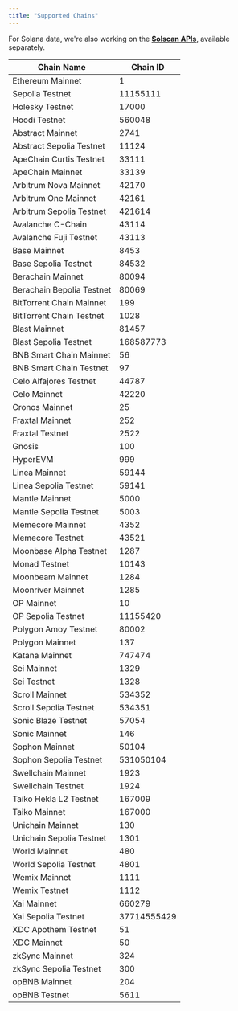 ```yaml
---
title: "Supported Chains"
---
```


For Solana data, we're also working on the [**Solscan APIs**](https://solscan.io/apis), available separately.

| Chain Name                | Chain ID    |
| ------------------------- | ----------- |
| Ethereum Mainnet          | 1           |
| Sepolia Testnet           | 11155111    |
| Holesky Testnet           | 17000       |
| Hoodi Testnet             | 560048      |
| Abstract Mainnet          | 2741        |
| Abstract Sepolia Testnet  | 11124       |
| ApeChain Curtis Testnet   | 33111       |
| ApeChain Mainnet          | 33139       |
| Arbitrum Nova Mainnet     | 42170       |
| Arbitrum One Mainnet      | 42161       |
| Arbitrum Sepolia Testnet  | 421614      |
| Avalanche C-Chain         | 43114       |
| Avalanche Fuji Testnet    | 43113       |
| Base Mainnet              | 8453        |
| Base Sepolia Testnet      | 84532       |
| Berachain Mainnet         | 80094       |
| Berachain Bepolia Testnet | 80069       |
| BitTorrent Chain Mainnet  | 199         |
| BitTorrent Chain Testnet  | 1028        |
| Blast Mainnet             | 81457       |
| Blast Sepolia Testnet     | 168587773   |
| BNB Smart Chain Mainnet   | 56          |
| BNB Smart Chain Testnet   | 97          |
| Celo Alfajores Testnet    | 44787       |
| Celo Mainnet              | 42220       |
| Cronos Mainnet            | 25          |
| Fraxtal Mainnet           | 252         |
| Fraxtal Testnet           | 2522        |
| Gnosis                    | 100         |
| HyperEVM                  | 999         |
| Linea Mainnet             | 59144       |
| Linea Sepolia Testnet     | 59141       |
| Mantle Mainnet            | 5000        |
| Mantle Sepolia Testnet    | 5003        |
| Memecore Mainnet          | 4352        |
| Memecore Testnet          | 43521       |
| Moonbase Alpha Testnet    | 1287        |
| Monad Testnet             | 10143       |
| Moonbeam Mainnet          | 1284        |
| Moonriver Mainnet         | 1285        |
| OP Mainnet                | 10          |
| OP Sepolia Testnet        | 11155420    |
| Polygon Amoy Testnet      | 80002       |
| Polygon Mainnet           | 137         |
| Katana Mainnet            | 747474      |
| Sei Mainnet               | 1329        |
| Sei Testnet               | 1328        |
| Scroll Mainnet            | 534352      |
| Scroll Sepolia Testnet    | 534351      |
| Sonic Blaze Testnet       | 57054       |
| Sonic Mainnet             | 146         |
| Sophon Mainnet            | 50104       |
| Sophon Sepolia Testnet    | 531050104   |
| Swellchain Mainnet        | 1923        |
| Swellchain Testnet        | 1924        |
| Taiko Hekla L2 Testnet    | 167009      |
| Taiko Mainnet             | 167000      |
| Unichain Mainnet          | 130         |
| Unichain Sepolia Testnet  | 1301        |
| World Mainnet             | 480         |
| World Sepolia Testnet     | 4801        |
| Wemix Mainnet             | 1111        |
| Wemix Testnet             | 1112        |
| Xai Mainnet               | 660279      |
| Xai Sepolia Testnet       | 37714555429 |
| XDC Apothem Testnet       | 51          |
| XDC Mainnet               | 50          |
| zkSync Mainnet            | 324         |
| zkSync Sepolia Testnet    | 300         |
| opBNB Mainnet             | 204         |
| opBNB Testnet             | 5611        |
